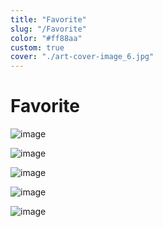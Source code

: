```yaml
---
title: "Favorite"
slug: "/Favorite"
color: "#ff88aa"
custom: true
cover: "./art-cover-image_6.jpg"
---
```


<div style={{ margin: `0 auto`, maxWidth: `70ch`, padding: `2rem` }}>

<h1 data-testid="page-title">Favorite</h1>

![image](https://github.com/ardnico/-selfintroduce/blob/jodie/jodie/content/pages/Favorite/art-cover-image_5.jpg?raw=true)

![image](https://github.com/ardnico/-selfintroduce/blob/jodie/jodie/content/pages/Favorite/art-cover-image.jpg?raw=true)

![image](https://github.com/ardnico/-selfintroduce/blob/jodie/jodie/content/pages/Favorite/art-cover-image_2.jpg?raw=true)

![image](https://github.com/ardnico/-selfintroduce/blob/jodie/jodie/content/pages/Favorite/art-cover-image_3.png?raw=true)

![image](https://github.com/ardnico/-selfintroduce/blob/jodie/jodie/content/pages/Favorite/art-cover-image_4.png?raw=true)

</div>
